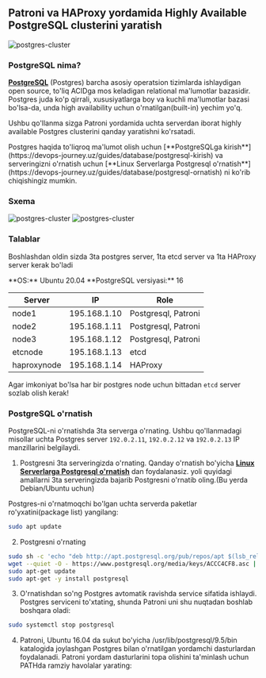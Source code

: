 
## Patroni va HAProxy yordamida Highly Available PostgreSQL clusterini yaratish

![postgres-cluster](/images/tutorials/database/pg-cluster.png)

### PostgreSQL nima?

[**PostgreSQL**](https://www.postgresql.org/) (Postgres) barcha asosiy operatsion tizimlarda ishlaydigan open source, to'liq ACIDga mos keladigan relational ma'lumotlar bazasidir. Postgres juda ko'p qirrali, xususiyatlarga boy va kuchli ma'lumotlar bazasi bo'lsa-da, unda high availability uchun o'rnatilgan(built-in) yechim yo'q.

Ushbu qo'llanma sizga Patroni yordamida uchta serverdan iborat highly available Postgres clusterini qanday yaratishni ko'rsatadi.

<Callout type="info" emoji="">
Postgres haqida to'liqroq ma'lumot olish uchun [**PostgreSQLga kirish**](https://devops-journey.uz/guides/database/postgresql-kirish) va serveringizni o'rnatish uchun [**Linux Serverlarga Postgresql o'rnatish**](https://devops-journey.uz/guides/database/postgresql-ornatish) ni ko'rib chiqishingiz mumkin.
</Callout>

### Sxema

![postgres-cluster](/images/tutorials/database/pg-scheme.png)
![postgres-cluster](/images/tutorials/database/pg-cluster1.png)

### Talablar
Boshlashdan oldin sizda 3ta postgres server, 1ta etcd server va 1ta HAProxy server kerak bo'ladi

<Callout type="info" emoji="">
**OS:** Ubuntu 20.04
**PostgreSQL versiyasi:** 16

| Server      | IP            | Role                  |
| ----------- | ------------- | --------------------- |
| node1	      | 195.168.1.10  |  Postgresql, Patroni  |
| node2	      | 195.168.1.11  |  Postgresql, Patroni  |
| node3	      | 195.168.1.12  |  Postgresql, Patroni  |
| etcnode	  | 195.168.1.13  |  etcd                 |
| haproxynode | 195.168.1.14  |  HAProxy              |

Agar imkoniyat bo'lsa har bir postgres node uchun bittadan `etcd` server sozlab olish kerak!

</Callout>

### PostgreSQL o'rnatish

PostgreSQL-ni o'rnatishda 3ta serverga o'rnating. Ushbu qo'llanmadagi misollar uchta Postgres server `192.0.2.11`, `192.0.2.12` va `192.0.2.13` IP manzillarini belgilaydi.

1. Postgresni 3ta serveringizda o'rnating. Qanday o'rnatish bo'yicha [**Linux Serverlarga Postgresql o'rnatish**](https://devops-journey.uz/guides/database/postgresql-ornatish) dan foydalanasiz. yoli quyidagi amallarni 3ta serveringizda bajarib Postgresni o'rnatib oling.(Bu yerda Debian/Ubuntu uchun)

Postgres-ni o'rnatmoqchi bo'lgan uchta serverda paketlar ro'yxatini(package list) yangilang:

```bash
sudo apt update
```

2. Postgresni o'rnating

```bash /postgresql/
sudo sh -c 'echo "deb http://apt.postgresql.org/pub/repos/apt $(lsb_release -cs)-pgdg main" > /etc/apt/sources.list.d/pgdg.list'
wget --quiet -O - https://www.postgresql.org/media/keys/ACCC4CF8.asc | sudo apt-key add -
sudo apt-get update
sudo apt-get -y install postgresql
```

3. O'rnatishdan so'ng Postgres avtomatik ravishda service sifatida ishlaydi. Postgres serviceni to'xtating, shunda Patroni uni shu nuqtadan boshlab boshqara oladi:

```bash
sudo systemctl stop postgresql
```

4. Patroni, Ubuntu 16.04 da sukut bo'yicha /usr/lib/postgresql/9.5/bin katalogida joylashgan Postgres bilan o'rnatilgan yordamchi dasturlardan foydalanadi. Patroni yordam dasturlarini topa olishini ta'minlash uchun PATHda ramziy havolalar yarating: